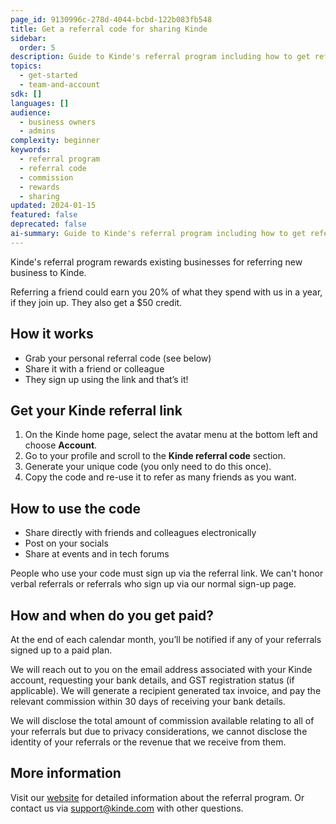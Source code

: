 ```yaml
---
page_id: 9130996c-278d-4044-bcbd-122b083fb548
title: Get a referral code for sharing Kinde
sidebar:
  order: 5
description: Guide to Kinde's referral program including how to get referral codes, earn commissions, and share with friends and colleagues.
topics:
  - get-started
  - team-and-account
sdk: []
languages: []
audience:
  - business owners
  - admins
complexity: beginner
keywords:
  - referral program
  - referral code
  - commission
  - rewards
  - sharing
updated: 2024-01-15
featured: false
deprecated: false
ai-summary: Guide to Kinde's referral program including how to get referral codes, earn commissions, and share with friends and colleagues.
---
```


Kinde's referral program rewards existing businesses for referring new business to Kinde. 

Referring a friend could earn you 20% of what they spend with us in a year, if they join up. They also get a $50 credit. 

## How it works

- Grab your personal referral code (see below)
- Share it with a friend or colleague
- They sign up using the link and that’s it!

## Get your Kinde referral link

1. On the Kinde home page, select the avatar menu at the bottom left and choose **Account**.
2. Go to your profile and scroll to the **Kinde referral code** section.
3. Generate your unique code (you only need to do this once).
4. Copy the code and re-use it to refer as many friends as you want.

## How to use the code

- Share directly with friends and colleagues electronically
- Post on your socials
- Share at events and in tech forums

People who use your code must sign up via the referral link. We can't honor verbal referrals or referrals who sign up via our normal sign-up page.

## How and when do you get paid?

At the end of each calendar month, you’ll be notified if any of your referrals signed up to a paid plan.

We will reach out to you on the email address associated with your Kinde account, requesting your bank details, and GST registration status (if applicable). We will generate a recipient generated tax invoice, and pay the relevant commission within 30 days of receiving your bank details.

We will disclose the total amount of commission available relating to all of your referrals but due to privacy considerations, we cannot disclose the identity of your referrals or the revenue that we receive from them.

## More information

Visit our [website](https://kinde.com/refer/) for detailed information about the referral program. Or contact us via support@kinde.com with other questions.
